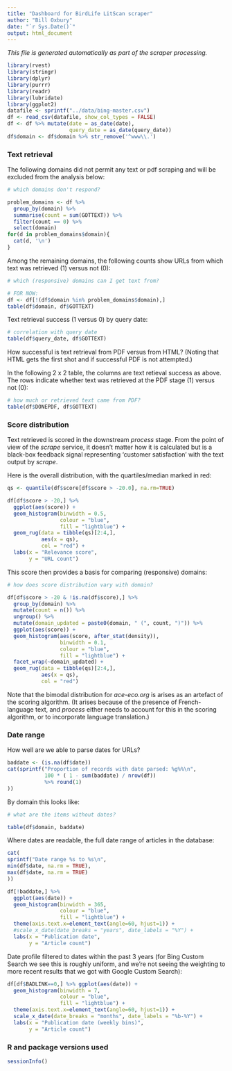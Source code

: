 ```yaml
---
title: "Dashboard for BirdLife LitScan scraper"
author: "Bill Oxbury"
date: "`r Sys.Date()`"
output: html_document
---
```


_This file is generated automatically as part of the scraper processing._

```r

library(rvest)
library(stringr)
library(dplyr)
library(purrr)
library(readr)
library(lubridate)
library(ggplot2)
datafile <- sprintf("../data/bing-master.csv") 
df <- read_csv(datafile, show_col_types = FALSE)
df <- df %>% mutate(date = as_date(date),
                    query_date = as_date(query_date)) 
df$domain <- df$domain %>% str_remove('^www\\.')
```

### Text retrieval

The following domains did not permit any text or pdf scraping and will be excluded from the analysis below:

```r
# which domains don't respond?

problem_domains <- df %>% 
  group_by(domain) %>%
  summarise(count = sum(GOTTEXT)) %>%
  filter(count == 0) %>%
  select(domain) 
for(d in problem_domains$domain){
  cat(d, '\n')
}
```

Among the remaining domains, the following counts show URLs from which text was retrieved (1) versus not (0):

```r
# which (responsive) domains can I get text from?

# FOR NOW:
df <- df[!(df$domain %in% problem_domains$domain),]
table(df$domain, df$GOTTEXT)
```

Text retrieval success (1 versus 0) by query date:

```r
# correlation with query date
table(df$query_date, df$GOTTEXT)
```

How successful is text retrieval from PDF versus from HTML? (Noting that HTML gets the first shot and if successful PDF is not attempted.)

In the following 2 x 2 table, the columns are text retieval success as above. The rows indicate whether text was retrieved at the PDF stage (1) versus not (0):

```r
# how much or retrieved text came from PDF?
table(df$DONEPDF, df$GOTTEXT)
```

### Score distribution

Text retrieved is scored in the downstream _process_ stage. From the point of view of the _scrape_ service, it doesn't matter how it is calculated but is a black-box feedback signal representing 'customer satisfaction' with the text output by _scrape_.

Here is the overall distribution, with the quartiles/median marked in red:

```r

qs <- quantile(df$score[df$score > -20.0], na.rm=TRUE)

df[df$score > -20,] %>% 
  ggplot(aes(score)) +
  geom_histogram(binwidth = 0.5,
                 colour = "blue",
                 fill = "lightblue") +
  geom_rug(data = tibble(qs)[2:4,],
           aes(x = qs), 
           col = "red") +
  labs(x = "Relevance score",
       y = "URL count")
```

This score then provides a basis for comparing (responsive) domains:

```r
# how does score distribution vary with domain?

df[df$score > -20 & !is.na(df$score),] %>% 
  group_by(domain) %>%
  mutate(count = n()) %>%
  ungroup() %>%
  mutate(domain_updated = paste0(domain, " (", count, ")")) %>%
  ggplot(aes(score)) +
  geom_histogram(aes(score, after_stat(density)),
                 binwidth = 0.1,
                 colour = "blue",
                 fill = "lightblue") +
  facet_wrap(~domain_updated) +
  geom_rug(data = tibble(qs)[2:4,],
           aes(x = qs), 
           col = "red") 
```

Note that the bimodal distribution for *ace-eco.org* is arises as an artefact of the scoring algorithm. (It arises because of the presence of French-language text, and _process_ either needs to account for this in the scoring algorithm, or to incorporate language translation.)


### Date range

How well are we able to parse dates for URLs?

```r

baddate <- (is.na(df$date))
cat(sprintf("Proportion of records with date parsed: %g%%\n",
            100 * ( 1 - sum(baddate) / nrow(df)) 
            %>% round(1)
))
```

By domain this looks like:

```r
# what are the items without dates?

table(df$domain, baddate)
```

Where dates are readable, the full date range of articles in the database:

```r

cat(
sprintf("Date range %s to %s\n",
min(df$date, na.rm = TRUE),
max(df$date, na.rm = TRUE)
))
```


```r

df[!baddate,] %>% 
  ggplot(aes(date)) +
  geom_histogram(binwidth = 365,
                 colour = "blue",
                 fill = "lightblue") +
  theme(axis.text.x=element_text(angle=60, hjust=1)) +
  #scale_x_date(date_breaks = "years", date_labels = "%Y") +
  labs(x = "Publication date",
       y = "Article count")
```

Date profile filtered to dates within the past 3 years (for Bing Custom Search we see this is roughly uniform, and we're not seeing the weighting to more recent results that we got with Google Custom Search):

```r

df[df$BADLINK==0,] %>% ggplot(aes(date)) +
  geom_histogram(binwidth = 7,
                 colour = "blue",
                 fill = "lightblue") +
  theme(axis.text.x=element_text(angle=60, hjust=1)) +
  scale_x_date(date_breaks = "months", date_labels = "%b-%Y") +
  labs(x = "Publication date (weekly bins)",
       y = "Article count")
```


### R and package versions used

```r
sessionInfo()
```

